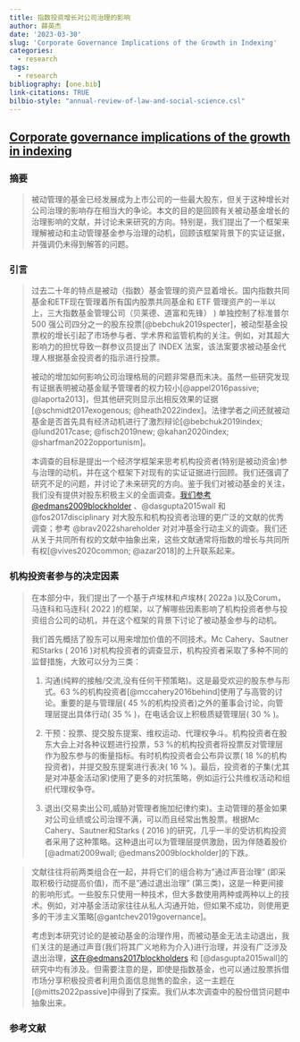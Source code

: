 ```yaml
---
title: 指数投资增长对公司治理的影响
author: 薛英杰
date: '2023-03-30'
slug: 'Corporate Governance Implications of the Growth in Indexing'
categories:
  - research
tags:
  - research
bibliography: [one.bib]
link-citations: TRUE
bilbio-style: "annual-review-of-law-and-social-science.csl"
---
```


## [Corporate governance implications of the growth in indexing](https://www.nber.org/papers/w30718)

### 摘要

> 被动管理的基金已经发展成为上市公司的一些最大股东，但关于这种增长对公司治理的影响存在相当大的争论。本文的目的是回顾有关被动基金增长的治理影响的文献，并讨论未来研究的方向。特别是，我们提出了一个框架来理解被动和主动管理基金参与治理的动机，回顾该框架背景下的实证证据，并强调仍未得到解答的问题。

### 引言

> 过去二十年的特点是被动（指数）基金管理的资产显着增长。国内指数共同基金和ETF现在管理着所有国内股票共同基金和 ETF 管理资产的一半以上，三大指数基金管理公司（贝莱德、道富和先锋） ) 单独控制了标准普尔 500 强公司四分之一的股东投票[@bebchuk2019specter]，被动型基金投票权的增长引起了市场参与者、学术界和监管机构的关注。例如，对其超大影响力的担忧导致一群参议员提出了 INDEX 法案，该法案要求被动基金代理人根据基金投资者的指示进行投票。
>
> 被动的增加如何影响公司治理格局的问题非常悬而未决。虽然一些研究发现有证据表明被动基金赋予管理者的权力较小[@appel2016passive; @laporta2013]，但其他研究则显示出相反效果的证据[@schmidt2017exogenous; @heath2022index]。法律学者之间还就被动基金是否首先具有经济动机进行了激烈辩论[@bebchuk2019index; @lund2017case; @fisch2019new; @kahan2020index; @sharfman2022opportunism]。
>
> 本调查的目标是提出一个经济学框架来思考机构投资者(特别是被动资金)参与治理的动机，并在这个框架下对现有的实证证据进行回顾。我们还强调了研究不足的问题，并讨论了未来研究的方向。鉴于我们对被动基金的关注，我们没有提供对股东积极主义的全面调查。[我们参考\@edmans2009blockholder](mailto:我们参考@edmans2009blockholder){.email} 、@dasgupta2015wall 和 @fos2017disciplinary 对大股东和机构投资者治理的更广泛的文献的优秀调查；参考 @brav2022shareholder 对对冲基金行动主义的调查。我们还从关于共同所有权的文献中抽象出来，这些文献通常将指数的增长与共同所有权[@vives2020common; @azar2018]的上升联系起来。

### 机构投资者参与的决定因素

> 在本部分中，我们提出了一个基于卢埃林和卢埃林( 2022a )以及Corum，马连科和马连科( 2022 )的框架，以了解哪些因素影响了机构投资者参与投资组合公司的动机，并在这个框架的背景下讨论了被动基金参与的动机。
>
> 我们首先概括了股东可以用来增加价值的不同技术。Mc Cahery、Sautner和Starks ( 2016 )对机构投资者的调查显示，机构投资者采取了多种不同的监督措施，大致可以分为三类：
>
> 1.  沟通(纯粹的接触/交流,没有任何干预策略)。这是最受欢迎的股东参与形式。63 %的机构投资者[@mccahery2016behind]使用了与高管的讨论。重要的是与管理层( 45 %的机构投资者)之外的董事会讨论，向管理层提出具体行动( 35 % )，在电话会议上积极质疑管理层( 30 % )。
>
> 2.  干预：投票、提交股东提案、维权运动、代理权争斗。机构投资者在股东大会上对各种议题进行投票，53 %的机构投资者将投票反对管理层作为股东参与的衡量指标。有时机构投资者会公布异议票( 18 %的机构投资者)，并提交股东提案进行表决( 16 % )。最后，投资者的子集(尤其是对冲基金活动家)使用了更多的对抗策略，例如运行公共维权活动和组织代理权争夺。
>
> 3.  退出(交易卖出公司,威胁对管理者施加纪律约束)。主动管理的基金如果对公司业绩或公司治理不满，可以而且经常出售股票。根据Mc Cahery、Sautner和Starks ( 2016 )的研究，几乎一半的受访机构投资者采用了这种策略。这种退出可以为管理层提供激励，因为伴随着股价[@admati2009wall; @edmans2009blockholder]的下跌。

> 文献往往将前两类组合在一起，并将它们的组合称为"通过声音治理" (即采取积极行动提高价值)，而不是"通过退出治理" (第三类)，这是一种更间接的影响形式。一些股东只使用一种技术，但大多数使用两种或两种以上的技术。例如，对冲基金活动家往往从私人沟通开始，但如果不成功，则使用更多的干涉主义策略[@gantchev2019governance]。
>
> 考虑到本研究讨论的是被动基金的治理作用，而被动基金无法主动退出，我们关注的是通过声音(我们将其广义地称为介入)进行治理，并没有广泛涉及退出治理，[这在\@edmans2017blockholders](mailto:这在@edmans2017blockholders){.email} 和 [@dasgupta2015wall]的研究中均有涉及。但需要注意的是，即使是指数基金，也可以通过股票拆借市场分享积极投资者利用负面信息抛售的盈余，这一主题在[@mitts2022passive]中得到了探索。我们从本次调查中的股份借贷问题中抽象出来。

### 参考文献

